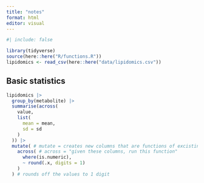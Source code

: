 ```yaml
---
title: "notes"
format: html
editor: visual
---
```


```r
#| include: false

library(tidyverse)
source(here::here("R/functions.R"))
lipidomics <- read_csv(here::here("data/lipidomics.csv"))
```

## Basic statistics

```r
lipidomics |>
  group_by(metabolite) |>
  summarise(across(
    value,
    list(
      mean = mean,
      sd = sd
    )
  )) |>
  mutate( # mutate = creates new columns that are functions of excisting variables
    across( # across = "given these columns, run this function"
      where(is.numeric),
      ~ round(.x, digits = 1)
    )
  ) # rounds off the values to 1 digit
```
